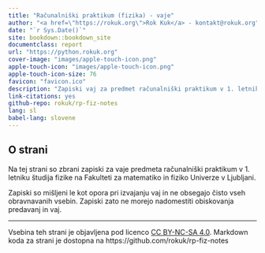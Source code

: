 ```yaml
--- 
title: "Računalniški praktikum (fizika) - vaje"
author: "<a href=\"https://rokuk.org\">Rok Kuk</a> - kontakt@rokuk.org"
date: "`r Sys.Date()`"
site: bookdown::bookdown_site
documentclass: report
url: "https://python.rokuk.org"
cover-image: "images/apple-touch-icon.png"
apple-touch-icon: "images/apple-touch-icon.png"
apple-touch-icon-size: 76
favicon: "favicon.ico"
description: "Zapiski vaj za predmet računalniški praktikum v 1. letniku študija fizike na Fakulteti za matematiko in fiziko Univerze v Ljubljani."
link-citations: yes
github-repo: rokuk/rp-fiz-notes
lang: sl
babel-lang: slovene
---
```


## O strani {-}

Na tej strani so zbrani zapiski za vaje predmeta računalniški praktikum v 1. letniku študija fizike na Fakulteti za matematiko in fiziko Univerze v Ljubljani.

Zapiski so mišljeni le kot opora pri izvajanju vaj in ne obsegajo čisto vseh obravnavanih vsebin. Zapiski zato ne morejo nadomestiti obiskovanja predavanj in vaj.

___

Vsebina teh strani je objavljena pod licenco <a rel="license" href="http://creativecommons.org/licenses/by-nc-sa/4.0/">CC BY-NC-SA 4.0</a>.
Markdown koda za strani je dostopna na https://github.com/rokuk/rp-fiz-notes
